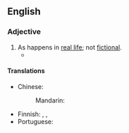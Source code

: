 {{also|real life}}
==English==

===Adjective===
{{en-adj|head=[[real]]-[[life]]}}

# As happens in [[real life]]; not [[fictional]].
#* {{quote-journal|lang=en|date=2013-06-29|volume=407|issue=8842|page=55|magazine={{w|The Economist}}
|title=[http://www.economist.com/news/international/21580191-edward-snowdens-odyssey-leaves-america-nonplussed-and-its-allies-dismayed-russia-china Travels and travails]
|passage=Even without hovering drones, a lurking assassin, a thumping score and a denouement, the '''real-life''' story of Edward Snowden, a rogue spy on the run, could be straight out of the cinema. But, as with Hollywood, the subplots and exotic locations may distract from the real message: America’s discomfort and its foes’ glee.}}

====Translations====
{{trans-top|not fictional}}
* Chinese:
*: Mandarin: {{t-needed|cmn}}
{{trans-mid}}
* Finnish: {{t+|fi|todellinen}}, {{t+|fi|tosi|alt=tosi-}}, {{t|fi|tosielämän}} {{q|genitive of a noun}}
* Portuguese: {{t-needed|pt}}
{{trans-bottom}}